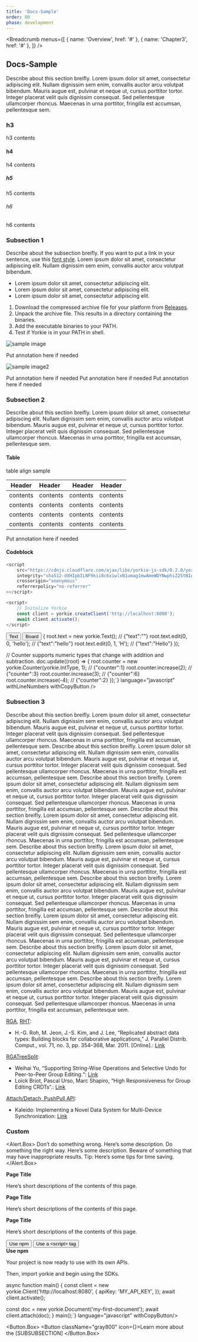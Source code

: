 ```yaml
---
title: 'Docs-Sample'
order: 80
phase: development
---
```


<Breadcrumb
  menus={[
    { name: 'Overview', href: '#' },
    { name: 'Chapter3', href: '#' },
  ]}
/>

## Docs-Sample

Describe about this section breifly. Lorem ipsum dolor sit amet, consectetur adipiscing elit. Nullam dignissim sem enim, convallis auctor arcu volutpat bibendum. Mauris augue est, pulvinar et neque ut, cursus porttitor tortor. Integer placerat velit quis dignissim consequat. Sed pellentesque ullamcorper rhoncus. Maecenas in urna porttitor, fringilla est accumsan, pellentesque sem.

### h3

h3 contents

#### h4

h4 contents

##### h5

h5 contents

###### h6

h6 contents

### Subsection 1

Describe about the subsection breifly. If you want to put a link in your sentence, use this [font style](https://www.naver.com). Lorem ipsum dolor sit amet, consectetur adipiscing elit. Nullam dignissim sem enim, convallis auctor arcu volutpat bibendum.

- Lorem ipsum dolor sit amet, consectetur adipiscing elit.
- Lorem ipsum dolor sit amet, consectetur adipiscing elit.
- Lorem ipsum dolor sit amet, consectetur adipiscing elit.

1. Download the compressed archive file for your platform from [Releases](https://github.com/yorkie-team/yorkie/releases).
2. Unpack the archive file. This results in a directory containing the binaries.
3. Add the executable binaries to your PATH.
4. Test if Yorkie is in your PATH in shell.

![sample image](/assets/images/docs/garbage-collection-1.png 'caption')

<Caption>Put annotation here if needed</Caption>

![sample image2](/assets/images/docs/garbage-collection-2.png 'caption2')

<Caption>Put annotation here if needed</Caption>

<ImageWrap>
  <ImageWrap.Box>
    <ImageWrap.Image
      src="https://dummyimage.com/600x400/faf8f6/514C4&text=Image+File"
      alt="sample image"
      title="caption"
      width={600}
      height={400}
    />
    <ImageWrap.Caption>Put annotation here if needed</ImageWrap.Caption>
  </ImageWrap.Box>
  <ImageWrap.Box>
    <ImageWrap.Image
      src="https://dummyimage.com/600x400/faf8f6/514C4&text=Image+File"
      alt="sample image"
      title="caption"
      width={600}
      height={400}
    />
    <ImageWrap.Caption>Put annotation here if needed</ImageWrap.Caption>
  </ImageWrap.Box>
</ImageWrap>

### Subsection 2

Describe about this section breifly. Lorem ipsum dolor sit amet, consectetur adipiscing elit. Nullam dignissim sem enim, convallis auctor arcu volutpat bibendum. Mauris augue est, pulvinar et neque ut, cursus porttitor tortor. Integer placerat velit quis dignissim consequat. Sed pellentesque ullamcorper rhoncus. Maecenas in urna porttitor, fringilla est accumsan, pellentesque sem.

#### Table

table align sample

| Header   | Header   |   Header |  Header  |
| -------- | :------- | -------: | :------: |
| contents | contents | contents | contents |
| contents | contents | contents | contents |
| contents | contents | contents | contents |
| contents | contents | contents | contents |

<Caption>Put annotation here if needed</Caption>

#### Codeblock

```js
<script
    src="https://cdnjs.cloudflare.com/ajax/libs/yorkie-js-sdk/0.2.0/yorkie-js-sdk.js"
    integrity="sha512-dXHIpbILNF9kii8c6xiwlxN1umag1mwAmeWDYNwphiZ2StNIApnAr7ML22E2McpdxNCCLHihs8oES+7bw4Xw=="
    crossorigin="anonymous"
    referrerpolicy="no-referrer"
></script>

<script>
    // Initalize Yorkie
    const client = yorkie.createClient('http://localhost:8080');
    await client.activate();
</script>
```

<CodeBlockHeader>
    <CodeBlockHeader.LeftBox>
    <button type="button" className="btn_item is_active">
        Text
    </button>
    <button type="button" className="btn_item">
        Board
    </button>
    </CodeBlockHeader.LeftBox>
</CodeBlockHeader>
<CodeBlock 
    code={`// Text provides supports for collaborative plain text editing.
doc.update((root) => {
  root.text = new yorkie.Text();  // {"text":""}
  root.text.edit(0, 0, 'hello');  // {"text":"hello"}
  root.text.edit(0, 1, 'H');      // {"text":"Hello"}
});

// Counter supports numeric types that change with addition and subtraction.
doc.update((root) => {
  root.counter = new yorkie.Counter(yorkie.IntType, 1); // {"counter":1}
  root.counter.increase(2);                             // {"counter":3}
  root.counter.increase(3);                             // {"counter":6}
  root.counter.increase(-4);                            // {"counter":2}
});`} 
    language="javascript" 
    withLineNumbers 
    withCopyButton
/>

### Subsection 3

Describe about this section breifly. Lorem ipsum dolor sit amet, consectetur adipiscing elit. Nullam dignissim sem enim, convallis auctor arcu volutpat bibendum. Mauris augue est, pulvinar et neque ut, cursus porttitor tortor. Integer placerat velit quis dignissim consequat. Sed pellentesque ullamcorper rhoncus. Maecenas in urna porttitor, fringilla est accumsan, pellentesque sem.
Describe about this section breifly. Lorem ipsum dolor sit amet, consectetur adipiscing elit. Nullam dignissim sem enim, convallis auctor arcu volutpat bibendum. Mauris augue est, pulvinar et neque ut, cursus porttitor tortor. Integer placerat velit quis dignissim consequat. Sed pellentesque ullamcorper rhoncus. Maecenas in urna porttitor, fringilla est accumsan, pellentesque sem.
Describe about this section breifly. Lorem ipsum dolor sit amet, consectetur adipiscing elit. Nullam dignissim sem enim, convallis auctor arcu volutpat bibendum. Mauris augue est, pulvinar et neque ut, cursus porttitor tortor. Integer placerat velit quis dignissim consequat. Sed pellentesque ullamcorper rhoncus. Maecenas in urna porttitor, fringilla est accumsan, pellentesque sem.
Describe about this section breifly. Lorem ipsum dolor sit amet, consectetur adipiscing elit. Nullam dignissim sem enim, convallis auctor arcu volutpat bibendum. Mauris augue est, pulvinar et neque ut, cursus porttitor tortor. Integer placerat velit quis dignissim consequat. Sed pellentesque ullamcorper rhoncus. Maecenas in urna porttitor, fringilla est accumsan, pellentesque sem.
Describe about this section breifly. Lorem ipsum dolor sit amet, consectetur adipiscing elit. Nullam dignissim sem enim, convallis auctor arcu volutpat bibendum. Mauris augue est, pulvinar et neque ut, cursus porttitor tortor. Integer placerat velit quis dignissim consequat. Sed pellentesque ullamcorper rhoncus. Maecenas in urna porttitor, fringilla est accumsan, pellentesque sem.
Describe about this section breifly. Lorem ipsum dolor sit amet, consectetur adipiscing elit. Nullam dignissim sem enim, convallis auctor arcu volutpat bibendum. Mauris augue est, pulvinar et neque ut, cursus porttitor tortor. Integer placerat velit quis dignissim consequat. Sed pellentesque ullamcorper rhoncus. Maecenas in urna porttitor, fringilla est accumsan, pellentesque sem.
Describe about this section breifly. Lorem ipsum dolor sit amet, consectetur adipiscing elit. Nullam dignissim sem enim, convallis auctor arcu volutpat bibendum. Mauris augue est, pulvinar et neque ut, cursus porttitor tortor. Integer placerat velit quis dignissim consequat. Sed pellentesque ullamcorper rhoncus. Maecenas in urna porttitor, fringilla est accumsan, pellentesque sem.
Describe about this section breifly. Lorem ipsum dolor sit amet, consectetur adipiscing elit. Nullam dignissim sem enim, convallis auctor arcu volutpat bibendum. Mauris augue est, pulvinar et neque ut, cursus porttitor tortor. Integer placerat velit quis dignissim consequat. Sed pellentesque ullamcorper rhoncus. Maecenas in urna porttitor, fringilla est accumsan, pellentesque sem.
Describe about this section breifly. Lorem ipsum dolor sit amet, consectetur adipiscing elit. Nullam dignissim sem enim, convallis auctor arcu volutpat bibendum. Mauris augue est, pulvinar et neque ut, cursus porttitor tortor. Integer placerat velit quis dignissim consequat. Sed pellentesque ullamcorper rhoncus. Maecenas in urna porttitor, fringilla est accumsan, pellentesque sem.

[RGA](https://github.com/yorkie-team/yorkie/blob/main/pkg/document/crdt/rga_tree_list.go), [RHT](https://github.com/yorkie-team/yorkie/blob/main/pkg/document/crdt/rht.go):

- H.-G. Roh, M. Jeon, J.-S. Kim, and J. Lee, “Replicated abstract data types: Building blocks for collaborative applications,” J. Parallel Distrib. Comput., vol. 71, no. 3, pp. 354–368, Mar. 2011. [Online].: [Link](https://www.researchgate.net/publication/220379659_Replicated_abstract_data_types_Building_blocks_for_collaborative_applications)

[RGATreeSplit](https://github.com/yorkie-team/yorkie/blob/main/pkg/document/crdt/rga_tree_split.go):

- Weihai Yu, “Supporting String-Wise Operations and Selective Undo for Peer-to-Peer Group Editing.“: [Link](https://dl.acm.org/doi/10.1145/2660398.2660401)
- Loïck Briot, Pascal Urso, Marc Shapiro, “High Responsiveness for Group Editing CRDTs“.: [Link](https://hal.archives-ouvertes.fr/hal-01343941)

[Attach/Detach, PushPull API](https://github.com/yorkie-team/yorkie/blob/main/server/rpc/yorkie_server.go):

- Kaleido: Implementing a Novel Data System for Multi-Device Synchronization: [Link](https://www.semanticscholar.org/paper/Kaleido%3A-Implementing-a-Novel-Data-System-for-Roh-Kim/9c850fcf2763243e56e6248af5315d4b86602fda)

### Custom

<Alert.Box>
    <Alert status="danger">Don’t do something wrong. Here’s some description.</Alert>
    <Alert status="success">Do something the right way. Here’s some description.</Alert>
    <Alert status="warning">Beware of something that may have inappropriate results.</Alert>
    <Alert status="info">Tip: Here’s some tips for time saving.</Alert>
</Alert.Box>

<div className="card_box">
    <div className="card">
    <strong className="title">Page Title</strong>
    <p className="desc">Here’s short descriptions of the contents of this page. </p>
    </div>
    <div className="card">
    <strong className="title">Page Title</strong>
    <p className="desc">Here’s short descriptions of the contents of this page. </p>
    </div>
    <div className="card">
    <strong className="title">Page Title</strong>
    <p className="desc">Here’s short descriptions of the contents of this page. </p>
    </div>
</div>

<CodeBlockHeader>
    <CodeBlockHeader.LeftBox>
    <button type="button" className="btn_item is_active">
        Use npm
    </button>
    <button type="button" className="btn_item">
        Use a &lt;script&gt; tag
    </button>
    </CodeBlockHeader.LeftBox>
</CodeBlockHeader>
<CodeBlock.ContentWrapper>
<div className="init_content">
    <div className="init_box">
        <div className="title_box title_box_s">
            <strong className="title">Use npm</strong>
        </div>
        <p className="title_desc">Your project is now ready to use with its own APIs.</p>
    </div>
    <CodeBlock code={`$ npm install yorkie-js-sdk`} language="bash" withCopyButton/>
    <div className="init_box">
        <p className="title_desc">Then, import yorkie and begin using the SDKs.</p>
    </div>
    <CodeBlock code={`import yorkie from 'yorkie-js-sdk';

async function main() {
  const client = new yorkie.Client('http://localhost:8080', {
    apiKey: 'MY_API_KEY',
  });
  await client.activate();

  const doc = new yorkie.Document('my-first-document');
  await client.attach(doc);
}
main();`} language="javascript" withCopyButton/>
</div>
</CodeBlock.ContentWrapper>

<Button.Box>
  <Button className="gray800" icon={<Icon type="book" />}>Learn more about the [SUBSUBSECTION]</Button>
</Button.Box>
